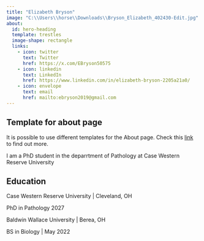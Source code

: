 ---
title: "Elizabeth Bryson"
image: "C:\\Users\\horse\\Downloads\\Bryson_Elizabeth_402430-Edit.jpg"
about:
  id: hero-heading
  template: trestles
  image-shape: rectangle
  links:
    - icon: twitter
      text: Twitter
      href: https://x.com/EBryson50575
    - icon: linkedin
      text: LinkedIn
      href: https://www.linkedin.com/in/elizabeth-bryson-2205a21a0/
    - icon: envelope
      text: email
      href: mailto:ebryson2019@gmail.com
---

:::callout-note
## Template for about page

It is possible to use different templates for the About page. Check this [link](https://quarto.org/docs/websites/website-about.html) to find out more.

:::


::: {#hero-heading}

I am a PhD student in the deparrtment of Pathology at Case Western Reserve University


## Education 

Case Western Reserve University | Cleveland, OH

PhD in Pathology  2027

Baldwin Wallace University | Berea, OH

BS in Biology | May 2022


:::

